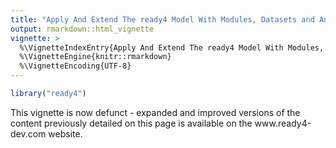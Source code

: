```yaml
---
title: "Apply And Extend The ready4 Model With Modules, Datasets and Analyses"
output: rmarkdown::html_vignette
vignette: >
  %\VignetteIndexEntry{Apply And Extend The ready4 Model With Modules, Datasets and Analyses}
  %\VignetteEngine{knitr::rmarkdown}
  %\VignetteEncoding{UTF-8}
---
```


```r
library("ready4") 
```

This vignette is now defunct - expanded and improved versions of the content previously detailed on this page is available on the www.ready4-dev.com website.

